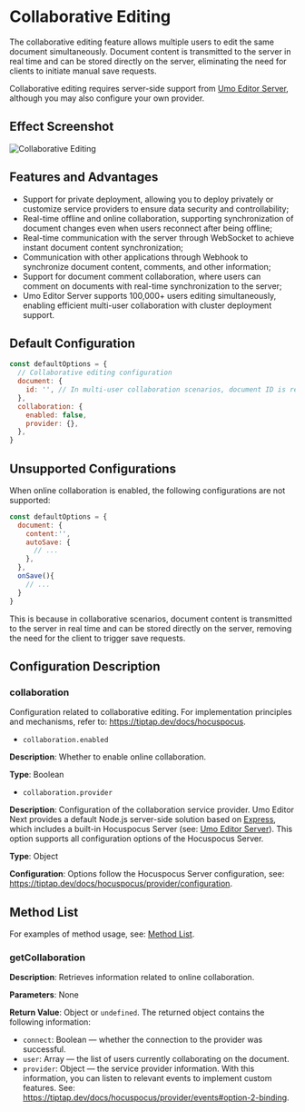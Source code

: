 # Collaborative Editing

The collaborative editing feature allows multiple users to edit the same document simultaneously. Document content is transmitted to the server in real time and can be stored directly on the server, eliminating the need for clients to initiate manual save requests.

Collaborative editing requires server-side support from [Umo Editor Server](../server), although you may also configure your own provider.

## Effect Screenshot

![Collaborative Editing](/demos/collaboration-en.png)

## Features and Advantages

- Support for private deployment, allowing you to deploy privately or customize service providers to ensure data security and controllability;
- Real-time offline and online collaboration, supporting synchronization of document changes even when users reconnect after being offline;
- Real-time communication with the server through WebSocket to achieve instant document content synchronization;
- Communication with other applications through Webhook to synchronize document content, comments, and other information;
- Support for document comment collaboration, where users can comment on documents with real-time synchronization to the server;
- Umo Editor Server supports 100,000+ users editing simultaneously, enabling efficient multi-user collaboration with cluster deployment support.

## Default Configuration

```js
const defaultOptions = {
  // Collaborative editing configuration
  document: {
    id: '', // In multi-user collaboration scenarios, document ID is required to uniquely identify a document
  },
  collaboration: {
    enabled: false,
    provider: {},
  },
}
```

## Unsupported Configurations

When online collaboration is enabled, the following configurations are not supported:

```js
const defaultOptions = {
  document: {
    content:'',
    autoSave: {
      // ...
    },
  },
  onSave(){
    // ...
  }
}
```

This is because in collaborative scenarios, document content is transmitted to the server in real time and can be stored directly on the server, removing the need for the client to trigger save requests.

## Configuration Description

### collaboration

Configuration related to collaborative editing. For implementation principles and mechanisms, refer to: https://tiptap.dev/docs/hocuspocus.

- `collaboration.enabled`

**Description**: Whether to enable online collaboration.

**Type**: Boolean

- `collaboration.provider`

**Description**: Configuration of the collaboration service provider. Umo Editor Next provides a default Node.js server-side solution based on [Express](https://expressjs.com/?hl=en), which includes a built-in Hocuspocus Server (see: [Umo Editor Server](../server)). This option supports all configuration options of the Hocuspocus Server.

**Type**: Object

**Configuration**: Options follow the Hocuspocus Server configuration, see: https://tiptap.dev/docs/hocuspocus/provider/configuration.

## Method List

For examples of method usage, see: [Method List](../editor/methods).

### getCollaboration

**Description**: Retrieves information related to online collaboration.

**Parameters**: None

**Return Value**: Object or `undefined`. The returned object contains the following information:
- `connect`: Boolean — whether the connection to the provider was successful.
- `user`: Array — the list of users currently collaborating on the document.
- `provider`: Object — the service provider information. With this information, you can listen to relevant events to implement custom features. See: https://tiptap.dev/docs/hocuspocus/provider/events#option-2-binding.
